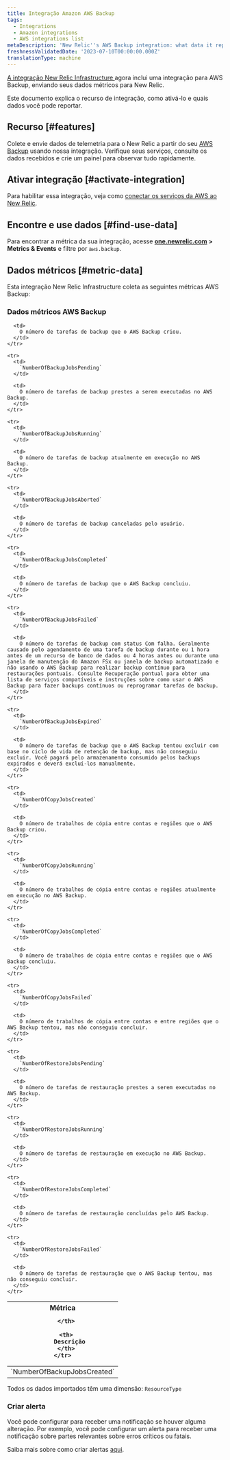 ```yaml
---
title: Integração Amazon AWS Backup
tags:
  - Integrations
  - Amazon integrations
  - AWS integrations list
metaDescription: 'New Relic''s AWS Backup integration: what data it reports and how to enable it.'
freshnessValidatedDate: '2023-07-10T00:00:00.000Z'
translationType: machine
---
```


[A integração New Relic Infrastructure ](/docs/infrastructure/integrations-getting-started/getting-started/introduction-infrastructure-integrations)agora inclui uma integração para AWS Backup, enviando seus dados métricos para New Relic.

Este documento explica o recurso de integração, como ativá-lo e quais dados você pode reportar.

## Recurso [#features]

Colete e envie dados de telemetria para o New Relic a partir do seu [AWS Backup](https://aws.amazon.com/backup/) usando nossa integração. Verifique seus serviços, consulte os dados recebidos e crie um painel para observar tudo rapidamente.

## Ativar integração [#activate-integration]

Para habilitar essa integração, veja como [conectar os serviços da AWS ao New Relic](/docs/infrastructure/amazon-integrations/connect/aws-metric-stream-setup/).

## Encontre e use dados [#find-use-data]

Para encontrar a métrica da sua integração, acesse <DNT>**[one.newrelic.com](https://one.newrelic.com/all-capabilities) > Metrics & Events**</DNT> e filtre por `aws.backup`.

## Dados métricos [#metric-data]

Esta integração New Relic Infrastructure coleta as seguintes métricas AWS Backup:

### Dados métricos AWS Backup

<table>
  <thead>
    <tr>
      <th style={{ width: "200px" }}>
        Métrica  

      </th>

      <th>
        Descrição
      </th>
    </tr>
  </thead>

  <tbody>
    <tr>
      <td>
        `NumberOfBackupJobsCreated`
      </td>

      <td>
        O número de tarefas de backup que o AWS Backup criou.
      </td>
    </tr>

    <tr>
      <td>
        `NumberOfBackupJobsPending`
      </td>

      <td>
        O número de tarefas de backup prestes a serem executadas no AWS Backup.
      </td>
    </tr>

    <tr>
      <td>
        `NumberOfBackupJobsRunning`
      </td>

      <td>
        O número de tarefas de backup atualmente em execução no AWS Backup.
      </td>
    </tr>

    <tr>
      <td>
        `NumberOfBackupJobsAborted`
      </td>

      <td>
        O número de tarefas de backup canceladas pelo usuário.
      </td>
    </tr>

    <tr>
      <td>
        `NumberOfBackupJobsCompleted`
      </td>

      <td>
        O número de tarefas de backup que o AWS Backup concluiu.
      </td>
    </tr>

    <tr>
      <td>
        `NumberOfBackupJobsFailed`
      </td>

      <td>
        O número de tarefas de backup com status Com falha. Geralmente causado pelo agendamento de uma tarefa de backup durante ou 1 hora antes de um recurso de banco de dados ou 4 horas antes ou durante uma janela de manutenção do Amazon FSx ou janela de backup automatizado e não usando o AWS Backup para realizar backup contínuo para restaurações pontuais. Consulte Recuperação pontual para obter uma lista de serviços compatíveis e instruções sobre como usar o AWS Backup para fazer backups contínuos ou reprogramar tarefas de backup.
      </td>
    </tr>

    <tr>
      <td>
        `NumberOfBackupJobsExpired`
      </td>

      <td>
        O número de tarefas de backup que o AWS Backup tentou excluir com base no ciclo de vida de retenção de backup, mas não conseguiu excluir. Você pagará pelo armazenamento consumido pelos backups expirados e deverá excluí-los manualmente.
      </td>
    </tr>

    <tr>
      <td>
        `NumberOfCopyJobsCreated`
      </td>

      <td>
        O número de trabalhos de cópia entre contas e regiões que o AWS Backup criou.
      </td>
    </tr>

    <tr>
      <td>
        `NumberOfCopyJobsRunning`
      </td>

      <td>
        O número de trabalhos de cópia entre contas e regiões atualmente em execução no AWS Backup.
      </td>
    </tr>

    <tr>
      <td>
        `NumberOfCopyJobsCompleted`
      </td>

      <td>
        O número de trabalhos de cópia entre contas e regiões que o AWS Backup concluiu.
      </td>
    </tr>

    <tr>
      <td>
        `NumberOfCopyJobsFailed`
      </td>

      <td>
        O número de trabalhos de cópia entre contas e entre regiões que o AWS Backup tentou, mas não conseguiu concluir.
      </td>
    </tr>

    <tr>
      <td>
        `NumberOfRestoreJobsPending`
      </td>

      <td>
        O número de tarefas de restauração prestes a serem executadas no AWS Backup.
      </td>
    </tr>

    <tr>
      <td>
        `NumberOfRestoreJobsRunning`
      </td>

      <td>
        O número de tarefas de restauração em execução no AWS Backup.
      </td>
    </tr>

    <tr>
      <td>
        `NumberOfRestoreJobsCompleted`
      </td>

      <td>
        O número de tarefas de restauração concluídas pelo AWS Backup.
      </td>
    </tr>

    <tr>
      <td>
        `NumberOfRestoreJobsFailed`
      </td>

      <td>
        O número de tarefas de restauração que o AWS Backup tentou, mas não conseguiu concluir.
      </td>
    </tr>
  </tbody>
</table>

Todos os dados importados têm uma dimensão: `ResourceType`

### Criar alerta

Você pode configurar <InlinePopover type="alerts"/>para receber uma notificação se houver alguma alteração. Por exemplo, você pode configurar um alerta para receber uma notificação sobre partes relevantes sobre erros críticos ou fatais.

Saiba mais sobre como criar alertas [aqui](/docs/tutorial-create-alerts/create-an-alert/).